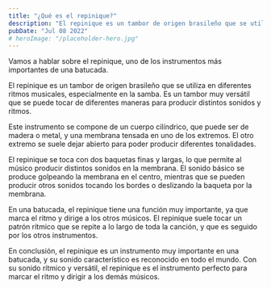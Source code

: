 ```yaml
---
title: "¿Qué es el repinique?"
description: "El repinique es un tambor de origen brasileño que se utiliza en diferentes ritmos musicales, especialmente en la samba. Es un tambor muy versátil que se puede tocar de diferentes maneras para producir distintos sonidos y ritmos."
pubDate: "Jul 08 2022"
# heroImage: "/placeholder-hero.jpg"
---
```



Vamos a hablar sobre el repinique, uno de los instrumentos más importantes de una batucada.

El repinique es un tambor de origen brasileño que se utiliza en diferentes ritmos musicales, especialmente en la samba. Es un tambor muy versátil que se puede tocar de diferentes maneras para producir distintos sonidos y ritmos.

Este instrumento se compone de un cuerpo cilíndrico, que puede ser de madera o metal, y una membrana tensada en uno de los extremos. El otro extremo se suele dejar abierto para poder producir diferentes tonalidades.

El repinique se toca con dos baquetas finas y largas, lo que permite al músico producir distintos sonidos en la membrana. El sonido básico se produce golpeando la membrana en el centro, mientras que se pueden producir otros sonidos tocando los bordes o deslizando la baqueta por la membrana.

En una batucada, el repinique tiene una función muy importante, ya que marca el ritmo y dirige a los otros músicos. El repinique suele tocar un patrón rítmico que se repite a lo largo de toda la canción, y que es seguido por los otros instrumentos.

En conclusión, el repinique es un instrumento muy importante en una batucada, y su sonido característico es reconocido en todo el mundo. Con su sonido rítmico y versátil, el repinique es el instrumento perfecto para marcar el ritmo y dirigir a los demás músicos.

<div class="flex">
	<Product
		title="Meinl Percussion RE10"
		description="Repinique de aluminio, 25.40 cm/10 pulgadas, color plateado"
		url="https://amzn.to/42yNOei"
		image="https://m.media-amazon.com/images/W/IMAGERENDERING_521856-T2/images/I/71VyXZQiMvL._AC_SL1500_.jpg" />
	<Product
		title="Meinl Percussion RE12"
		description="Repinique de aluminio, 30.48 cm/12 pulgadas, color plateado"
		url="https://amzn.to/3FHOh3U"
		image="https://m.media-amazon.com/images/W/IMAGERENDERING_521856-T2/images/I/71mi6xoElgL._AC_SX679_.jpg" />
</div>